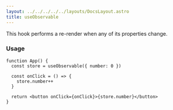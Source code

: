 ```yaml
---
layout: ../../../../../layouts/DocsLayout.astro
title: useObservable
---
```


This hook performs a re-render when any of its properties change.

### Usage

```tsx live
function App() {
  const store = useObservable({ number: 0 })

  const onClick = () => {
    store.number++
  }

  return <button onClick={onClick}>{store.number}</button>
}
```
